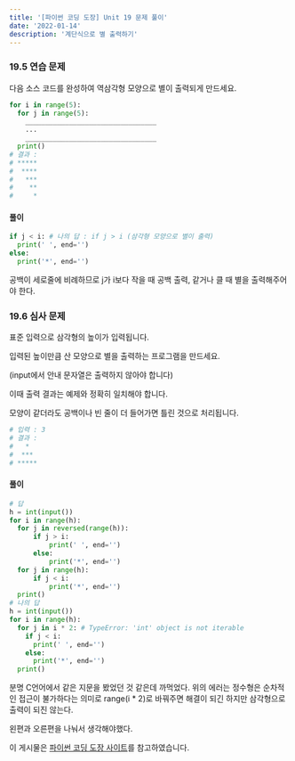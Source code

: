 ```yaml
---
title: '[파이썬 코딩 도장] Unit 19 문제 풀이'
date: '2022-01-14'
description: '계단식으로 별 출력하기'
---
```


### 19.5 연습 문제

다음 소스 코드를 완성하여 역삼각형 모양으로 별이 출력되게 만드세요.

```python
for i in range(5):
  for j in range(5):
    _________________________________
    ...
    _________________________________
  print()
# 결과 : 
# *****
#  ****
#   ***
#    **
#     *
```

#### 풀이

```python
if j < i: # 나의 답 : if j > i (삼각형 모양으로 별이 출력)
  print(' ', end='')
else:
  print('*', end='')
```

공백이 세로줄에 비례하므로 j가 i보다 작을 때 공백 출력, 같거나 클 때 별을 출력해주어야 한다.

### 19.6 심사 문제

표준 입력으로 삼각형의 높이가 입력됩니다.

입력된 높이만큼 산 모양으로 별을 출력하는 프로그램을 만드세요.

(input에서 안내 문자열은 출력하지 않아야 합니다)

이때 출력 결과는 예제와 정확히 일치해야 합니다.

모양이 같더라도 공백이나 빈 줄이 더 들어가면 틀린 것으로 처리됩니다.

```python
# 입력 : 3
# 결과 : 
#   *
#  ***
# *****
```

#### 풀이

```python
# 답
h = int(input())
for i in range(h):
  for j in reversed(range(h)):
      if j > i:
          print(' ', end='')
      else:
          print('*', end='')
  for j in range(h):
      if j < i:
          print('*', end='')
  print()
# 나의 답
h = int(input())
for i in range(h):
  for j in i * 2: # TypeError: 'int' object is not iterable
    if j < i:
      print(' ', end='')
    else:
      print('*', end='')
  print()
```

분명 C언어에서 같은 지문을 봤었던 것 같은데 까먹었다. 위의 에러는 정수형은 순차적인 접근이 불가하다는 의미로 range(i * 2)로 바꿔주면 해결이 되긴 하지만 삼각형으로 출력이 되진 않는다.

왼편과 오른편을 나눠서 생각해야했다.

<Callout type="info">

이 게시물은 [파이썬 코딩 도장 사이트](https://dojang.io/course/view.php?id=7)를 참고하였습니다.

</Callout>
